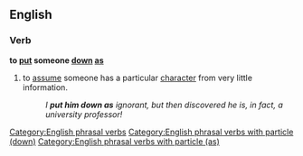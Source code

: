 ==English==

===Verb===
'''to [[put]] someone [[down]] [[as]]'''

# {{idiomatic}} to [[assume]] someone has a particular [[character]] from very little information.
#: ''I '''put him down as''' ignorant, but then discovered he is, in fact, a university professor!''

[[Category:English phrasal verbs]]
[[Category:English phrasal verbs with particle (down)]]
[[Category:English phrasal verbs with particle (as)]]